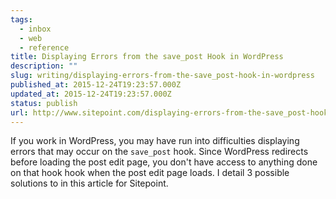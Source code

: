 ```yaml
---
tags:
  - inbox
  - web
  - reference
title: Displaying Errors from the save_post Hook in WordPress
description: ""
slug: writing/displaying-errors-from-the-save_post-hook-in-wordpress
published_at: 2015-12-24T19:23:57.000Z
updated_at: 2015-12-24T19:23:57.000Z
status: publish
url: http://www.sitepoint.com/displaying-errors-from-the-save_post-hook-in-wordpress/
---
```

If you work in WordPress, you may have run into difficulties displaying errors that may occur on the `save_post` hook. Since WordPress redirects before loading the post edit page, you don't have access to anything done on that hook hook when the post edit page loads. I detail 3 possible solutions to in this article for Sitepoint.
